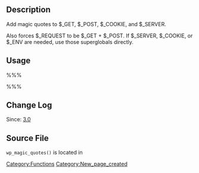 == Description ==

Add magic quotes to $_GET, $_POST, $_COOKIE, and $_SERVER.

Also forces $_REQUEST to be $_GET + $_POST. If $_SERVER, $_COOKIE, or $_ENV are needed, use those superglobals directly.

== Usage ==

%%%<?php wp_magic_quotes(  ); ?>%%%

== Change Log ==

Since: [[Version 3.0|3.0]]

== Source File ==

<tt>wp_magic_quotes()</tt> is located in {{Trac|wp-includes/load.php}}

[[Category:Functions]]

[[Category:New_page_created]]